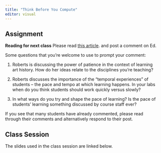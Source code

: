 ```yaml
---
title: "Think Before You Compute"
editor: visual
---
```


## Assignment

**Reading for next class**
Please read [this article](https://www.harvardmagazine.com/2013/11/the-power-of-patience). and post a comment on Ed.

Some questions that you're welcome to use to prompt your comment:

1.  Roberts is discussing the power of patience in the context of learning art history. How do her ideas relate to the disciplines you're teaching?

2.  Roberts discusses the importance of the "temporal experiences" of students -- the pace and tempo at which learning happens. In your labs when do you think students should work quickly versus slowly?

3.  In what ways do you try and shape the pace of learning? Is the pace of students' learning something discussed by course staff ever?

If you see that many students have already commented, please read through their comments and alternatively respond to their post.

## Class Session

The slides used in the class session are linked below.
